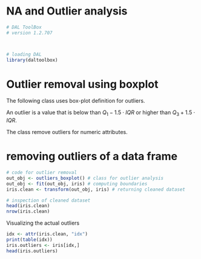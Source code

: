 # NA and Outlier analysis

```r
# DAL ToolBox
# version 1.2.707



# loading DAL
library(daltoolbox) 
```

# Outlier removal using boxplot
The following class uses box-plot definition for outliers.

An outlier is a value that is below than $Q_1 - 1.5 \cdot IQR$ or higher than $Q_3 + 1.5 \cdot IQR$.

The class remove outliers for numeric attributes. 

# removing outliers of a data frame

```r
# code for outlier removal
out_obj <- outliers_boxplot() # class for outlier analysis
out_obj <- fit(out_obj, iris) # computing boundaries
iris.clean <- transform(out_obj, iris) # returning cleaned dataset

# inspection of cleaned dataset
head(iris.clean)
nrow(iris.clean)
```

Visualizing the actual outliers

```r
idx <- attr(iris.clean, "idx")
print(table(idx))
iris.outliers <- iris[idx,]
head(iris.outliers)
```

